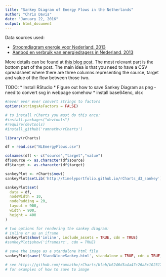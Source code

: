 ```yaml
---
title: "Sankey Diagram of Energy Flows in the Netherlands"
author: "Chris Davis"
date: "January 22, 2016"
output: html_document
---
```


Data sources used:

* [Stroomdiagram energie voor Nederland, 2013](http://www.compendiumvoordeleefomgeving.nl/indicatoren/nl0201-Energiebalans-Nederland-%28stroomdiagram%29.html?i=6-40)
* [Aanbod en verbruik van energiedragers in Nederland, 2013](http://www.compendiumvoordeleefomgeving.nl/indicatoren/nl0053-Energiebalans-Nederland-%28tabel%29.html?i=6-40)

More details can be found at [this blog post](http://blog.ouseful.info/2013/07/23/generating-sankey-diagrams-from-rcharts/).  The most relevant part is the bottom part of the post.  The main idea is that you need to have a CSV spreadsheet
where there are three columns representing the source, target and value of the flow between those two.

TODO:
* Install RStudio
* Figure out how to save Sankey Diagram as png - need to convert svg in webpage somehow
* install base64enc, xlsx

```r
#never ever ever convert strings to factors
options(stringsAsFactors = FALSE)

# to install rCharts you must do this once:
#install.packages("devtools")
#require(devtools)
#install_github('ramnathv/rCharts')

library(rCharts)

df = read.csv("NLEnergyFlows.csv")

colnames(df) <- c("source","target","value")
df$source <- as.character(df$source)
df$target <- as.character(df$target)

sankeyPlot <- rCharts$new()
sankeyPlot$setLib('http://timelyportfolio.github.io/rCharts_d3_sankey')

sankeyPlot$set(
  data = df,
  nodeWidth = 10,
  nodePadding = 20,
  layout = 900,
  width = 900,
  height = 400
)
```

```r
# two options for rendering the sankey diagram:
# inline or as an iframe
sankeyPlot$show('inline', include_assets = TRUE, cdn = TRUE)
#sankeyPlot$show('iframesrc', cdn = TRUE)

# save the image as a standalone html file
sankeyPlot$save('StandAloneSankey.html', standalone = TRUE, cdn = TRUE)

# see https://github.com/ramnathv/rCharts/blob/b6246d3a4a47c26a8c1023178a83a4e35959bd2c/R/makeExamples.R
# for examples of how to save to image
```